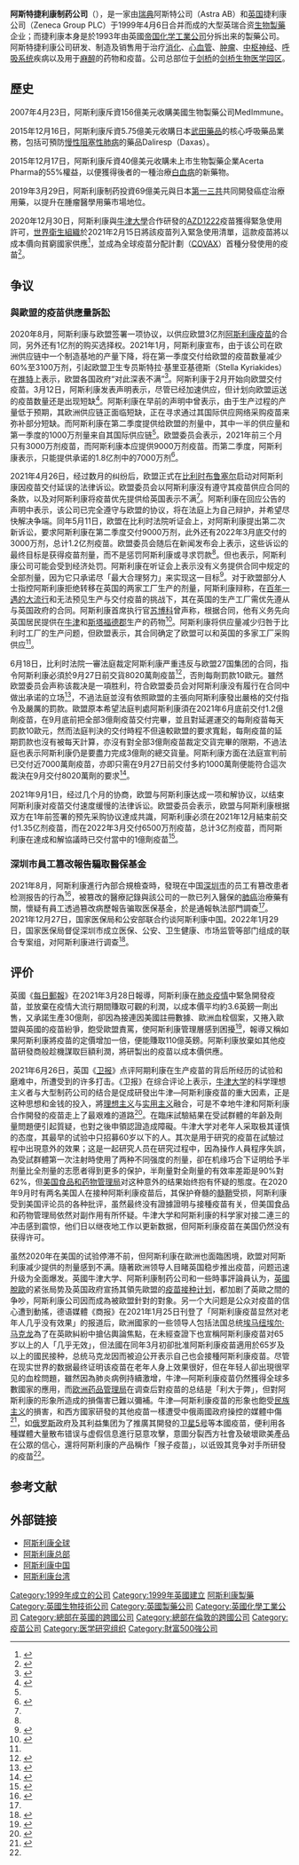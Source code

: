 {{NOT|阿利斯康}}
{{NoteTA
|T = zh-hans:阿斯利康制药; zh-hk: 阿斯利康製藥; zh-tw: 阿斯特捷利康製藥;
|1 = zh-hans:阿斯利康; zh-hk: 阿斯利康; zh-tw: 阿斯特捷利康;
}}
{{Infobox company
|  name           = 阿斯特捷利康<br>AstraZeneca plc
|  logo           = AstraZeneca.svg
|  type           = [[公眾有限公司|公眾有限公司]]
| image = AstraZeneca HQ in Cambridge UK.jpg
| image_caption   = 公司总部
|  traded_as      = {{lse|AZN}}<br>{{OMX|SSE3524|AZN}}<br>{{nasdaq|AZN}}<br>[[FTSE_100_Index|FTSE 100指数]]
|  predecessor    = {{tsl|en|Astra AB|瑞典阿斯特公司|阿斯特}}<br>[[捷利康|捷利康]]
|  foundation     = {{start date and age|1999|4|6}}
|  location       = {{flag|英國}}[[剑桥|剑桥]]
|  area_served    = [[全球|全球]]
|  key_people     = Leif Johansson <small>（董事长）</small><br>[[苏博科|苏博科]] <small>（CEO）</small>
|  products       = [[藥物|藥物]]、[[疫苗|疫苗]]
|  homepage       = [http://www.astrazeneca.com/ www.astrazeneca.com]
|  industry       = [[製藥|製藥]]、[[生物技術|生物技術]]
|  revenue        = US$260.95億（2014）<ref name=prelims>{{cite web|url=http://www.astrazeneca.com/cs/Satellite?blobcol=urldata&blobheader=application%2Fpdf&blobheadername1=Content-Disposition&blobheadername2=MDT-Type&blobheadervalue1=inline%3B+filename%3D2014-Annual-report.pdf&blobheadervalue2=abinary%3B+charset%3DUTF-8&blobkey=id&blobtable=MungoBlobs&blobwhere=1285689383569&ssbinary=true|title=Annual Report 2014|publisher=AstraZeneca|accessdate=15 March 2015|archive-date=2015-10-19|archive-url=https://web.archive.org/web/20151019052711/http://www.astrazeneca.com/cs/Satellite?blobcol=urldata&blobheader=application%2Fpdf&blobheadername1=Content-Disposition&blobheadername2=MDT-Type&blobheadervalue1=inline%3B+filename%3D2014-Annual-report.pdf&blobheadervalue2=abinary%3B+charset%3DUTF-8&blobkey=id&blobtable=MungoBlobs&blobwhere=1285689383569&ssbinary=true|dead-url=no}}</ref>
| operating_income = US$21.37億（2014）<ref name=prelims />
| net_income       = US$12.35億（2014）<ref name=prelims />
| num_employees    = 50,000（2014）<ref>{{cite web|url=http://www.astrazeneca.com/About-Us/Key-facts|title=Key facts|publisher=AstraZeneca|accessdate=8 February 2014|archive-date=2015-05-04|archive-url=https://web.archive.org/web/20150504014412/http://www.astrazeneca.com/About-Us/Key-facts|dead-url=yes}}</ref>
| divisions         =
| subsid            = 
}}
'''阿斯特捷利康制药公司'''（{{lang-en|AstraZeneca plc.}}），是一家由[[瑞典|瑞典]]阿斯特公司（Astra AB）和[[英国|英国]]捷利康公司（Zeneca Group PLC）于1999年4月6日合并而成的大型英瑞合资[[生物製藥|生物製藥]]企业；而捷利康本身是於1993年由英國[[帝国化学工業公司|帝国化学工業公司]]分拆出来的製藥公司。阿斯特捷利康公司研发、制造及销售用于治疗[[消化|消化]]、[[心血管|心血管]]、[[肿瘤|肿瘤]]、[[中枢神经|中枢神经]]、[[呼吸系统|呼吸系统]]疾病以及用于[[麻醉|麻醉]]的药物和疫苗。公司总部位于[[剑桥|剑桥]]的[[剑桥生物医学园区|剑桥生物医学园区]]。

==歷史==
2007年4月23日，阿斯利康斥資156億美元收購美國生物製藥公司MedImmune。

2015年12月16日，阿斯利康斥資5.75億美元收購日本[[武田藥品|武田藥品]]的核心呼吸藥品業務，包括可預防[[慢性阻塞性肺病|慢性阻塞性肺病]]的藥品Daliresp（Daxas）。

2015年12月17日，阿斯利康斥資40億美元收購未上市生物製藥企業Acerta Pharma的55%權益，以便獲得後者的一種治療[[白血病|白血病]]的新藥物。

2019年3月29日，阿斯利康制药投資69億美元與日本[[第一三共|第一三共]]共同開發癌症治療用藥，以提升在腫瘤醫學用藥市場地位。

2020年12月30日，阿斯利康與[[牛津大學|牛津大學]]合作研發的[[AZD1222|AZD1222]]疫苗獲得{{le|英國藥品及保健品管理局|Medicines and Healthcare products Regulatory Agency}}緊急使用許可，[[世界衛生組織|世界衛生組織]]於2021年2月15日將該疫苗列入緊急使用清單，這款疫苗將以成本價向貧窮國家供應<ref name="人民的疫苗">{{cite news |title=人民的疫苗：慈善與牛津 – 阿斯利康疫苗 |url=https://privatebank.jpmorgan.com/gl/zh-hk/insights/giving/the-peoples-vaccine-philanthropy-and-the-oxford-astrazeneca-vaccine |accessdate=2021-03-15 |work=J.P. Morgan |date=2021-01-19 |archive-url=https://web.archive.org/web/20210330044239/https://privatebank.jpmorgan.com/gl/zh-hk/insights/giving/the-peoples-vaccine-philanthropy-and-the-oxford-astrazeneca-vaccine |archive-date=2021-03-30 |dead-url=no }}</ref>，並成為全球疫苗分配計劃（[[COVAX|COVAX]]）首種分發使用的疫苗<ref name="COVAX公布首轮疫苗分配计划">{{cite news |title=COVAX公布首轮疫苗分配计划 |url=https://www.who.int/zh/news/item/02-03-2021-covax-publishes-first-round-of-allocations |accessdate=2021-03-15 |work=世界衛生組織 |date=2021-03-02}}</ref>。

== 争议 ==
=== 與歐盟的疫苗供應量訴訟 ===
2020年8月，阿斯利康与欧盟签署一项协议，以供应欧盟3亿剂[[牛津－阿斯利康2019冠状病毒病疫苗|阿斯利康疫苗]]的合同，另外还有1亿剂的购买选择权。2021年1月，阿斯利康宣布，由于该公司在欧洲供应链中一个制造基地的产量下降，将在第一季度交付给欧盟的疫苗数量减少60%至3100万剂，引起欧盟卫生专员斯特拉·基里亚基德斯（Stella Kyriakides）在[[推特|推特]]上表示，欧盟各国政府“对此深表不满”<ref>{{Cite news|title=Exclusive: AstraZeneca to supply 31 million COVID-19 shots to EU in first quarter, a 60% cut - EU source|url=https://www.reuters.com/article/us-health-coronavirus-eu-astrazeneca-exc-idUSKBN29R2I9|newspaper=Reuters|date=2021-01-23|accessdate=2021-09-05|language=en|first=Francesco Guarascio, Ludwig|last=Burger}}</ref>。阿斯利康于2月开始向欧盟交付疫苗。3月12日，阿斯利康发表声明表示，尽管已经加速供应，但计划向欧盟运送的疫苗数量还是出现短缺<ref name=":0">{{Cite web|title=Update on EU supply of COVID-19 Vaccine AstraZeneca|url=https://www.astrazeneca.com/media-centre/articles/2021/update-on-eu-supply-of-covid-19-vaccine-astrazeneca.html|access-date=2021-09-05|work=www.astrazeneca.com|language=en}}</ref>。阿斯利康在早前的声明中曾表示，由于生产过程的产量低于预期，其欧洲供应链正面临短缺，正在寻求通过其国际供应网络采购疫苗来弥补部分短缺。而阿斯利康在第二季度提供给欧盟的剂量中，其中一半的供应量和第一季度的1000万剂量来自其国际供应链<ref name=":0" />。欧盟委员会表示，2021年前三个月只有3000万剂疫苗，而阿斯利康本应提供9000万剂疫苗。而第二季度，阿斯利康表示，只能提供承诺的1.8亿剂中的7000万剂<ref>{{Cite web|title=EU starts legal action against AstraZeneca over vaccine shortfalls|url=http://www.theguardian.com/world/2021/apr/26/eu-starts-legal-action-against-astrazeneca-over-vaccine-shortfalls|access-date=2021-09-05|date=2021-04-26|work=the Guardian|language=en}}</ref>。

2021年4月26日，经过数月的纠纷后，欧盟正式在[[比利时|比利时]][[布鲁塞尔|布鲁塞尔]]启动对阿斯利康因疫苗交付延误的法律诉讼。欧盟委员会以阿斯利康沒有遵守其疫苗供应合同的条款，以及对阿斯利康将疫苗优先提供给英国表示不满<ref name=":1" />。阿斯利康在回应公告的声明中表示，该公司已完全遵守与欧盟的协议，将在法庭上为自己辩护，并希望尽快解决争端。同年5月11日，欧盟在比利时法院听证会上，对阿斯利康提出第二次新诉讼，要求阿斯利康在第二季度交付9000万剂，此外还有2022年3月底交付的3000万剂，总计1.2亿剂疫苗。欧盟委员会随后在新闻发布会上表示，这些诉讼的最终目标是获得疫苗剂量，而不是惩罚阿斯利康或寻求罚款<ref name=":2" />。但也表示，阿斯利康公司可能会受到经济处罚。阿斯利康在听证会上表示没有义务提供合同中规定的全部剂量，因为它只承诺尽「最大合理努力」来实现这一目标<ref name=":2">{{Cite web|title=EU opens new front in AstraZeneca legal fight that may lead to fines|url=https://www.reuters.com/world/europe/new-eu-legal-case-against-astrazeneca-over-vaccine-supplies-gets-underway-2021-05-11/|access-date=2021-09-05|date=2021-05-11|work=Reuters|language=en}}</ref>。对于欧盟部分人士指控阿斯利康拒绝转移在英国的两家工厂生产的剂量，阿斯利康辩称，在[[2019冠状病毒病疫情|百年一遇的大流行]]和无法预见生产与交付疫苗的挑战下，其在英国的生产工厂需优先遵从与英国政府的合同。阿斯利康首席执行官[[苏博科|苏博科]]曾声称，根据合同，他有义务先向英国居民提供在[[牛津|牛津]]和[[斯塔福德郡|斯塔福德郡]]生产的药物<ref name=":1">{{Cite news|title=Coronavirus: EU sues AstraZeneca over vaccine delivery delays|url=https://www.bbc.com/news/world-europe-56891326|newspaper=BBC News|date=2021-04-26|accessdate=2021-09-05|language=en-GB}}</ref>。阿斯利康将供应量减少归咎于比利时工厂的生产问题，但欧盟表示，其合同确定了欧盟可以和英国的多家工厂采购供应<ref name=":3" />。

6月18日，比利时法院一審法庭裁定阿斯利康严重违反与欧盟27国集团的合同，指令阿斯利康必須於9月27日前交貨8020萬劑疫苗<ref>{{cite news|title=法庭裁决阿斯利康9月27日前向欧盟交付5千万剂疫苗|url=https://gbcode.rthk.hk/TuniS/news.rthk.hk/rthk/ch/component/k2/1596629-20210619.htm?spTabChangeable=0|accessdate=2021-06-19|archive-date=2021-06-24|archive-url=https://web.archive.org/web/20210624200802/https://gbcode.rthk.hk/TuniS/news.rthk.hk/rthk/ch/component/k2/1596629-20210619.htm?spTabChangeable=0|dead-url=no}}</ref>，否則每劑罰款10歐元。雖然欧盟委员会声称该裁决是一項胜利，符合欧盟委员会对阿斯利康没有履行在合同中做出承诺的立场<ref name=":3">{{Cite news|title=Covid vaccine: Why did EU take AstraZeneca to court?|url=https://www.bbc.com/news/56483766|newspaper=BBC News|date=2021-06-18|accessdate=2021-09-05|language=en-GB}}</ref>，不過法庭並沒有依照歐盟的主張向阿斯利康發出嚴格的交付指令及嚴厲的罰款。歐盟原本希望法庭判處阿斯利康須在2021年6月底前交付1.2億劑疫苗，在9月底前把全部3億劑疫苗交付完畢，並且對延遲運交的每劑疫苗每天罰款10歐元，然而法庭判決的交付時程不但遠較歐盟的要求寬鬆，每劑疫苗的延期罰款也沒有被每天計算，亦沒有對全部3億劑疫苗裁定交貨完畢的限期，不過法庭也表示阿斯利康仍是要盡力完成3億劑的總交貨量。阿斯利康方面在法庭宣判前已交付近7000萬劑疫苗，亦即只需在9月27日前交付多約1000萬劑便能符合這次裁決在9月交付8020萬劑的要求<ref name="法院裁定9月底前補貨即可">{{cite news|title=歐盟告AZ疫苗延誤交貨 法院裁定9月底前補貨即可|url=https://www.cna.com.tw/news/firstnews/202106190072.aspx|accessdate=2021-06-24|work=中央通訊社|date=2021-06-19|archive-date=2021-06-24|archive-url=https://web.archive.org/web/20210624211415/https://www.cna.com.tw/news/firstnews/202106190072.aspx|dead-url=no}}</ref>。

2021年9月1日，经过几个月的协商，欧盟与阿斯利康达成一项和解协议，以结束阿斯利康对疫苗交付速度缓慢的法律诉讼。欧盟委员会表示，欧盟与阿斯利康根据双方在1年前签署的预先采购协议達成共識，阿斯利康必须在2021年12月結束前交付1.35亿剂疫苗，而在2022年3月交付6500万剂疫苗，总计3亿剂疫苗，而阿斯利康在達成和解協議時已交付當中的1億劑疫苗<ref>{{Cite web|title=EU, AstraZeneca reach deal to end vaccine delivery dispute|url=https://www.rmotoday.com/national-business/eu-astrazeneca-reach-deal-to-end-vaccine-delivery-dispute-4302003|access-date=2021-09-05|work=RMOToday.com|language=en}}</ref>。

=== 深圳市員工篡改報告騙取醫保基金 ===
2021年8月，阿斯利康進行內部合規檢查時，發現在中国[[深圳市|深圳市]]的员工有篡改患者检测报告的行為<ref name="内部检查发现深圳市篡改">{{cite news |title=阿斯利康员工涉嫌篡改检测结果骗保被批捕，或与明星抗癌药有关 |url=http://news.hsw.cn/system/2022/0130/1424363.shtml |work=澎湃新闻 |date=2022-01-30 |archiveurl=https://web.archive.org/web/20220130002539/http://news.hsw.cn/system/2022/0130/1424363.shtml |archivedate=2022-01-30 |deadurl=no }}</ref>，被篡改的醫療記錄與該公司的一款已列入醫保的[[肺癌|肺癌]]治療藥有關，懷疑有員工透過篡改病歷報告骗取医保基金，於是通報執法部門調查<ref name="内部检查发现深圳市篡改"/>。2021年12月27日，国家医保局和公安部联合约谈阿斯利康中国。2022年1月29日，国家医保局督促深圳市成立医保、公安、卫生健康、市场监管等部门组成的联合专案组，对阿斯利康进行调查<ref>{{cite news |title=篡改基因检测结果？阿斯利康员工涉嫌骗取医保基金 |url=http://news.youth.cn/jsxw/202201/t20220129_13412964.htm}}</ref>。

== 评价 ==
英國《[[每日郵報|每日郵報]]》在2021年3月28日報導，阿斯利康在[[2019冠状病毒病疫情|肺炎疫情]]中緊急開發疫苗，並放棄在疫情大流行期間賺取可觀的利潤，以成本價平均約3.6英鎊一劑出售，又承諾生產30億劑，卻因為接連因美國註冊數據、歐洲血栓個案，又捲入歐盟與英國的疫苗紛爭，飽受歐盟責罵，使阿斯利康管理層感到困擾<ref name="AZ犧牲千億利潤還被嫌">{{cite news |title=一劑不到150元成本價　AZ犧牲千億利潤還被嫌 |url=https://tw.appledaily.com/international/20210328/5OFZS2QJ5JHPRDI3YCFFRWNSQA/ |accessdate=2021-03-30 |work=蘋果日報 |date=2021-03-28}}</ref>，報導又稱如果阿斯利康將疫苗的定價增加一倍，便能賺取110億英鎊。阿斯利康放棄如其他疫苗研發商般趁機謀取巨額利潤，將研製出的疫苗以成本價供應。

2021年6月26日，英国《[[衛報|卫报]]》点评阿期利康在生产疫苗的背后所经历的试验和磨难中，所遭受到的许多打击。《卫报》在综合评论上表示，[[牛津大学|牛津大学]]的科学理想主义者与大型制药公司的结合是促成研發出牛津—阿斯利康疫苗的重大因素，正是这种思想和金钱的投入，將[[理性主义|理想主义]]与[[实用主义|实用主义]]融合，可是不幸地牛津和阿斯利康合作開發的疫苗走上了最艰难的道路<ref name="theguardian">{{Cite web|title=The Oxford vaccine: the trials and tribulations of a world-saving jab|url=http://www.theguardian.com/world/2021/jun/26/the-oxford-vaccine-the-trials-and-tribulations-of-a-world-saving-jab|access-date=2021-06-30|date=2021-06-26|work=the Guardian|language=en}}</ref>。在臨床試驗結果在受試群體的年齡及劑量問題便引起質疑，也對之後申領認證造成障礙。牛津大学对老年人采取极其谨慎的态度，其最早的试验中只招募60岁以下的人。其次是用于研究的疫苗在試驗过程中出現意外的效果；这是一起研究人员在研究过程中，因為操作人員程序失誤，為受試群體第一次注射時使用了两种不同强度的剂量，卻在机缘巧合下证明给予半剂量比全剂量的志愿者得到更多的保护，半劑量對全劑量的有效率差距是90%對62%，但[[美国食品和药物管理局|美国食品和药物管理局]]对这种意外的结果始终抱有怀疑的態度。在2020年9月时有两名美国人在接种阿斯利康疫苗后，其保护脊髓的[[髓磷脂|髓鞘]]受损，阿斯利康受到美国评论员的各种批评，虽然最终没有證據證明与接種疫苗有关，但美国食品和药物管理局依然对副作用有所怀疑。牛津大学和阿斯利康的科学家对接二連三的冲击感到震惊，他们日以继夜地工作以更新数据，但阿斯利康疫苗在美国仍然没有获得许可。

虽然2020年在美国的试验停滞不前，但阿斯利康在歐洲也面臨困境，欧盟对阿斯利康减少提供的剂量感到不满。隨著欧洲领导人目睹英国稳步推出疫苗，问题迅速升级为全面爆发。英國牛津大学、阿斯利康制药公司和一些時事評論員认为，[[英國脫歐|英國脫歐]]的紧张局势及英国政府宣扬其領先歐盟的[[英國2019冠狀病毒病疫苗接種計劃|疫苗接种计划]]，都加剧了英歐之間的争吵，阿斯利康公司因而成為被歐盟針對的對象。另一个大问题是公众对疫苗的信心遭到動搖，德语媒體《商报》在2021年1月25日刊登了「阿斯利康疫苗显然对老年人几乎没有效果」的报道后，歐洲國家的一些领导人包括法国总统[[埃马纽埃尔·马克龙|埃马纽埃尔·马克龙]]為了在英歐糾紛中搶佔輿論焦點，在未經查證下也宣稱阿斯利康疫苗对65岁以上的人「几乎无效」，但法國在同年3月初卻批准阿斯利康疫苗適用於65岁及以上的國民接种，总统马克龙因而被迫公开表示自己也会接種阿斯利康疫苗。尽管在现实世界的数据最终证明该疫苗在老年人身上效果很好，但在年轻人卻出現很罕见的血栓問題，雖然因為肺炎病例持續激增，牛津—阿斯利康疫苗仍然獲得全球多數國家的應用，而[[欧洲药品管理局|欧洲药品管理局]]在调查后對疫苗的总结是「利大于弊」，但對阿斯利康的形象所造成的損傷害已難以彌補。牛津—阿斯利康疫苗的形象也飽受[[民族主義|民族主义]]的損害，和西方國家研發的其他疫苗一樣遭受中俄兩國政府操控的媒體中傷<ref name="中俄發動國家機器造謠">{{cite news |title=歐盟：中俄發動國家機器造謠　抹黑西方新冠肺炎疫苗 |url=https://tw.appledaily.com/international/20210429/UA5OEL7YUZBZLMYJ7NMIIQQLP4/ |work=蘋果日報 |date=2021-04-29 |archiveurl=https://web.archive.org/web/20210508014546/https://tw.appledaily.com/international/20210429/UA5OEL7YUZBZLMYJ7NMIIQQLP4/ |archivedate=2021-05-08 |deadurl=no }}</ref>，如[[俄罗斯|俄罗斯]]政府及其利益集团为了推廣其開發的[[加马列亚2019冠状病毒病疫苗|卫星5号]]等本國疫苗，便利用各種媒體大量散布错误与虚假信息進行惡意攻擊，意圖分裂西方社會及破壞歐美產品在公眾的信心，還将阿斯利康的产品稱作「猴子疫苗」，以诋毁其竞争对手所研發的疫苗<ref name="theguardian"/>。

==参考文献==
{{reflist}}
== 外部链接 ==
* [http://www.astrazeneca.com/ 阿斯利康全球] {{Wayback|url=http://www.astrazeneca.com/ |date=20070929050351 }}{{en}}
* [http://www.astrazeneca.co.uk/ 阿斯利康总部] {{Wayback|url=http://www.astrazeneca.co.uk/ |date=20100306052349 }}{{en}}
* [http://www.astrazeneca.com.cn/ 阿斯利康中国] {{Wayback|url=http://www.astrazeneca.com.cn/ |date=20091217120542 }}{{zh-cn}}
* [http://www.astrazeneca.com.tw/ 阿斯利康台湾] {{Wayback|url=http://www.astrazeneca.com.tw/ |date=20100915045604 }}{{zh-tw}}

{{阿斯利康制药}}
{{OMXS30}}

{{FTSE 100}}
{{Portal bar|英國|醫學|病毒|2019冠状病毒病|企業}}
[[Category:1999年成立的公司|Category:1999年成立的公司]]
[[Category:1999年英國建立|Category:1999年英國建立]]
[[Category:阿斯利康製藥|]]
[[Category:英國生物技術公司|Category:英國生物技術公司]]
[[Category:英國製藥公司|Category:英國製藥公司]]
[[Category:英國化學工業公司|Category:英國化學工業公司]]
[[Category:總部在英國的跨國公司|Category:總部在英國的跨國公司]]
[[Category:總部在倫敦的跨國公司|Category:總部在倫敦的跨國公司]]
[[Category:疫苗公司|Category:疫苗公司]]
[[Category:医学研究组织|Category:医学研究组织]]
[[Category:財富500強公司|Category:財富500強公司]]
